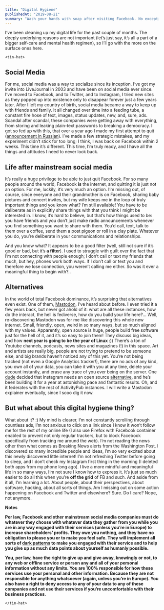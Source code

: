 ```yaml
---
title: "Digital Hygiene"
publishedAt: "2019-08-21"
summary: "Wash your hands with soap after visiting Facebook. No exceptions!"
---
```


I’ve been cleaning up my digital life for the past couple of months. The deeply underlying reasons are not important (let’s just say, it’s all a part of a bigger self-care and mental health regimen), so I’ll go with the more on the surface ones here.

`<tin-hat>`

## **Social Media**

For me, social media was a way to socialize since its inception. I’ve got my invite into LiveJournal in 2003 and have been on social media ever since. I’ve moved to Facebook, and to Twitter, and to Instagram, I tried new sites as they popped up into existence only to disappear forever just a few years later. After I left my country of birth, social media became a way to keep up with friends and family. It all changed over time into a feeding tube, a constant fire hose of text, images, status updates, new, and, sure, ads. Scandal after scandal, these companies were getting away with everything, from storing and leaking plain-text passwords to breaking a democracy. I got so fed up with this, that over a year ago I made my first attempt to quit ([announcement in Russian](/blog/rosnovsky-park-second-coming/)). I’ve made a few strategic mistakes, and my experiment didn’t stick for too long; I think, I was back on Facebook within 2 weeks. This time it’s different. This time, I’m truly ready, and I have all the things and attitudes I need to never look back.

## **Life after mainstream social media**

It’s really a huge privilege to be able to just quit Facebook. For so many people around the world, Facebook __is__ the internet, and quitting it is just not an option. For me, luckily, it’s very much an option. I’m missing out, of course, since everyone and their grandmother is on Facebook, sharing baby pictures and concert invites, but my wife keeps me in the loop of truly important things and you know what? I’m still available! You have to be deliberate as in explicitly share things with that you think I might be interested in. I know, it’s hard to believe, but that’s how things used to be: you have friends and you don’t just make radio announcements whenever you find something you want to share with them. You’d call, text, talk to them over a coffee, send them a post pigeon or roll in a clay plate. Whatever you do, you’re deliberate in your communications and relationships.

And you know what? It appears to be a good filter (well, still not sure if it’s good or bad, but it’s __a filter__). I used to struggle with guilt over the fact that I’m not connecting with people enough; I don’t call or text my friends that much, but hey, phones work both ways. If I don’t call or text you and therefore we lose connection, you weren’t calling me either. So was it ever a meaningful thing to begin with?..

## **Alternatives**

In the world of total Facebook dominance, it’s surprising that alternatives even exist. One of them, [Mastodon](https://www.joinmastodon.org/), I’ve heard about before. I even tried it a few years back, but never got ahold of it: what are all these instances, how do the interact, the hell is fediverse, how do you build your life here?… Well, re-discovering Mastodon was for me like discovering this whole new internet. Small, friendly, open, weird in so many ways, but so much aligned with my values. Apparently, open source is huge, people build free software just for the hell of it, and it’s so easy to join them! They discuss big ideas, and how __next year is going to be the year of Linux__ :)) There’s a ton of Youtube channels, podcasts, news sites and magazines (!) in this space. Art and artists are really big, people are not trying to pretend to be someone else, and big brands haven’t noticed any of this yet. You’re not being tracked (not even a Google Analytics tracker!), there are no ads of any kind, you own all of your data, you can take it with you at any time, delete your account instantly, and erase any trace of you ever being on the server. One [dude](https://mastodon.social/@dansup) decided that Instagram needs an open source [alternative](https://pixelfed.org/), and he’s been building it for a year at astonishing pace and fantastic results. Oh, and it federates with the rest of ActivityPub instances. I will write a Mastodon explainer eventually, since I sooo dig it now.

## **But what about this digital hygiene thing?**

What about it? :) My mind is clearer, I’m not constantly scrolling through countless ads, I’m not anxious to click on a link since I know it won’t follow me for the rest of my online life (I also use Firefox with Facebook container enabled to prevent not only regular trackers, but to block Facebook specifically from tracking me around the web). I’m not reading the news other then what comes as Breaking News alerts from the Washington Post. I discovered so many incredible people and ideas, I’m so very excited about this newly discovered little internet! I’m not refreshing Twitter before going to sleep, and I don’t check my Instagram first thing in the morning (I deleted both apps from my phone long ago). I live a more mindful and meaningful life in so many ways, I’m not sure I know how to express it. It’s just so much easier to do all this when you’re __off the grid__ of FB and such. And aside from it all, I’m learning a lot. About people, about their perspectives, about software, hacking, about all sorts of things. Am I missing out on some action happening on Facebook and Twitter and elsewhere? Sure. Do I care? Nope, not anymore.

**Notes**

__Per law, Facebook and other mainstream social media companies must do whatever they choose with whatever data they gather from you while you are in any way engaged with their services (unless you’re in Europe) to increase shareholders’ profits. They owe you nothing, and they have no obligation to please you or to make you feel safe. They will implement all sorts of [dark patterns](https://www.darkpatterns.org/) to make you engaged with their service and to help you give up as much data points about yourself as humanly possible.__

__You, per law, have the right to give up and give away, knowingly or not, to any web or offline service or person any and all of your personal information without any limits. ****You are 100% responsible for how these services use your personal and other information****. Because they are not responsible for anything whatsoever (again, unless you’re in Europe). You also have a right to deny access to any of your data to any of these companies and not use their services if you’re uncomfortable with their business practices.__

`</tin-hat>`
